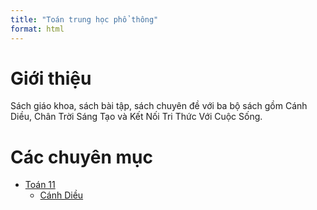 ---
title: "Toán trung học phổ thông"
format: html
---

# Giới thiệu
Sách giáo khoa, sách bài tập, sách chuyên đề với ba bộ sách gồm Cánh Diều, Chân Trời Sáng Tạo và Kết Nối Tri Thức Với Cuộc Sống.

# Các chuyên mục
- [Toán 11](toan-11/index.qmd)
    - [Cánh Diều](toan-11/canh-dieu/index.qmd)